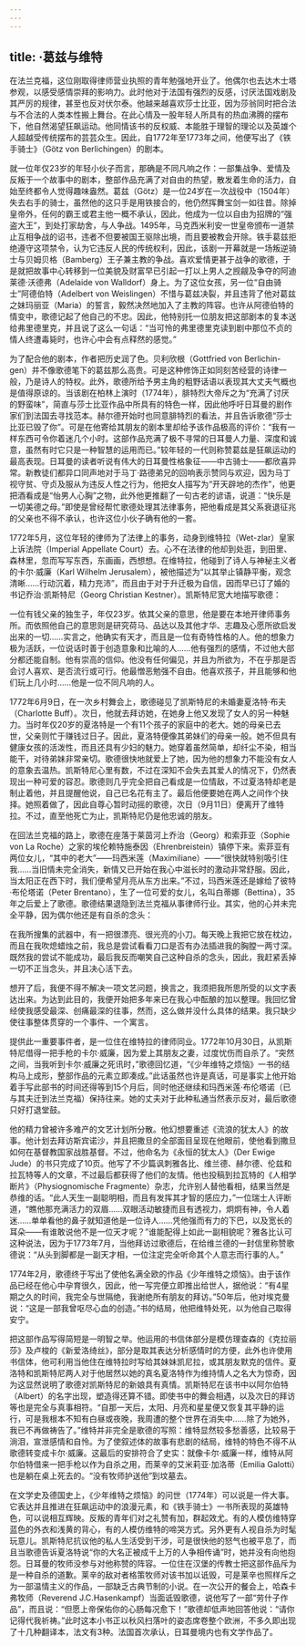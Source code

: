 ```yaml
---
---
---
```

title: ·葛兹与维特
---




在法兰克福，这位刚取得律师营业执照的青年勉强地开业了。他偶尔也去达木士塔参观，以感受感情崇拜的影响力。此时他对于法国有强烈的反感，讨厌法国戏剧及其严厉的规律，甚至也反对伏尔泰。他越来越喜欢莎士比亚，因为莎翁同时把合法与不合法的人类本性搬上舞台。在此心情及一股年轻人所具有的热血沸腾的摆布下，他自然渴望狂飙运动。他同情该书的反权威、本能胜于理智的理论以及英雄个人超越受传统摆布的芸芸众生。因此，自1772年至1773年之间，他便写出了《铁手骑士》（Götz von Berlichingen）的剧本。

就一位年仅23岁的年轻小伙子而言，那确是不同凡响之作：一部集战争、爱情及反叛于一个故事中的剧本，整部作品充满了对自由的热望，散发着生命的活力，自始至终都令人觉得趣味盎然。葛兹（Götz）是一位24岁在一次战役中（1504年）失去右手的骑士，虽然他的这只手是用铁接合的，他仍然挥舞宝剑一如往昔。除掉皇帝外，任何的霸王或君主他一概不承认，因此，他成为一位以自由为招牌的“强盗大王”，到处打家劫舍，与人争战。1495年，马克西米利安一世皇帝颁布一道禁止互相争战的诏书，违者不但要被国王驱除出境，而且要被教会开除。铁手葛兹拒绝遵守这项禁令，认为它违反人民的传统权利，因此，该剧一开幕就是一场叛逆骑士与贝姆贝格（Bamberg）王子兼主教的争战。喜欢爱情更甚于战争的歌德，于是就把故事中心转移到一位美貌及财富早已引起一打以上男人之觊觎及争夺的阿迪莱德·沃德弗（Adelaide von Walldorf）身上。为了这位女孩，另一位“自由骑士”阿德伯特（Adelbert von Weislingen）不惜与葛兹决裂，并且违背了他对葛兹之妹玛丽亚（Maria）的誓言，毅然决然地加入了主教的阵容。也许从阿德伯特的情变中，歌德记起了他自己的不忠。因此，他特别托一位朋友把这部剧本的复本送给弗里德里克，并且说了这么一句话：“当可怜的弗里德里克读到剧中那位不贞的情人终遭毒毙时，也许心中会有点释然的感觉。”

为了配合他的剧本，作者把历史润了色。贝利欣根（Gottfried von Berlichin-gen）并不像歌德笔下的葛兹那么高贵。可是这种修饰正如同刻苦经营的诗律一般，乃是诗人的特权。此外，歌德所给予男主角的粗野话语以表现其大丈夫气概也是值得原谅的。当该剧在柏林上演时（1774年），腓特烈大帝斥之为“充满了讨厌的野蛮味”，简直与莎士比亚作品中所具有的特色一样，因此他呼吁日耳曼的剧作家们到法国去寻找范本。赫尔德开始时也同意腓特烈的看法，并且告诉歌德“莎士比亚已毁了你”。可是在他寄给其朋友的剧本里却给予该作品极高的评价：“我有一样东西可令你着迷几个小时。这部作品充满了极不寻常的日耳曼人力量、深度和诚意，虽然有时它只是一种智慧的运用而已。”较年轻的一代则称赞葛兹是狂飙运动的最高表现。日耳曼的读者听说有伟大的日耳曼性格象征——中古骑士——都欣喜异常。新教徒们都异口同声地对于马丁·路德弟兄的回响表示赞同与欢迎，因为马丁视守贫、守贞及服从为违反人性之行为，他把女人描写为“开天辟地的杰作”，他更把酒看成是“怡男人心胸”之物，此外他更推翻了一句古老的谚语，说道：“快乐是一切美德之母。”即使是曾经帮忙歌德处理其法律事务，把他看成是其父系衰退征兆的父亲也不得不承认，也许这位小伙子确有他的一套。

1772年5月，这位年轻的律师为了法律上的事务，动身到维特拉（Wet-zlar）皇家上诉法院（Imperial Appellate Court）去。心不在法律的他却到处逛，到田里、森林里，忽而写写东西，东画画，西想想。在维特拉，他碰到了诗人与神秘主义者的卡尔·威廉（Karl Wilhelm Jerusalem），被他描述为“以其举止镇静平衡，观念清晰……行动沉着，精力充沛”，而且由于对于升迁极为自信，因而早已订了婚的书记乔治·凯斯特尼（Georg Christian Kestner）。凯斯特尼宽大地描写歌德：

一位有钱父亲的独生子，年仅23岁。依其父亲的意思，他是要在本地开律师事务所。而依照他自己的意思则是研究荷马、品达以及其他才华、志趣及心愿所欲启发出来的一切……实言之，他确实有天才，而且是一位有奇特性格的人。他的想象力极为活跃，一位说话时善于创造意象和比喻的人……他有强烈的感情，不过他大部分都还能自制。他有崇高的信仰。他没有任何偏见，并且为所欲为，不在乎那是否会讨人喜欢、是否流行或可行。他最憎恶勉强不自由。他喜欢孩子，并且能够和他们玩上几小时……他是一位不同凡响的人。



1772年6月9日，在一次乡村舞会上，歌德碰见了凯斯特尼的未婚妻夏洛特·布夫（Charlotte Buff）。次日，他就去拜访她，在她身上他又发现了女人的另一种魅力。当时年仅20岁的夏洛特是一个有11个孩子的家庭中的老大。她的母亲已去世，父亲则忙于赚钱过日子。因此，夏洛特便像其弟妹们的母亲一般。她不但具有健康女孩的活泼性，而且还具有少妇的魅力。她穿着虽然简单，却纤尘不染，相当能干，对待弟妹非常亲切。歌德很快地就爱上了她，因为他的想象力不能没有女人的意象去温热。凯斯特尼心里有数，不过在深知不会失去其爱人的情况下，仍然表现出一种可爱的容忍。歌德则几乎完全把自己看成是一位情敌，不过夏洛特却老是制止着他，并且提醒他说，自己已名花有主了。最后他便要她在两人之间作个抉择。她照着做了，因此自尊心暂时动摇的歌德，次日（9月11日）便离开了维特拉。不过，直至他死亡为止，凯斯特尼仍是他忠诚的朋友。

在回法兰克福的路上，歌德在座落于莱茵河上乔治（Georg）和索菲亚（Sophie von La Roche）之家的埃伦赖特施泰因（Ehrenbreistein）镇停下来。索菲亚有两位女儿，“其中的老大”——玛西米莲（Maximiliane）——“很快就特别吸引住我……当旧情未完全消失，新情又已开始在我心中滋长时的激动非常舒服。因此，当太阳正在西下时，我们便希望月亮从东方出来。”不过，玛西米莲还是嫁给了彼特·布伦塔诺（Peter Brentano），生了一位可爱的女儿，名叫白蒂娜（Bettina），35年之后爱上了歌德。歌德结果退隐到法兰克福从事律师行业。其实，他的心并未完全平静，因为偶尔他还是有自杀的念头：

在我所搜集的武器中，有一把很漂亮、很光亮的小刀。每天晚上我把它放在枕边，而且在我吹熄蜡烛之前，我总是尝试看看刀口是否有办法插进我的胸膛一两寸深。既然我的尝试不能成功，最后我反而嘲笑自己这种自杀的念头，因此，我赶紧丢掉一切不正当念头，并且决心活下去。

想开了后，我便不得不解决一项文艺问题，换言之，我须把我所思所受的以文字表达出来。为达到此目的，我便开始把多年来已在我心中酝酿的加以整理。我回忆曾经使我感受最深、创痛最深的往事，然而，这么做并没什么具体的结果。我只缺少使往事整体贯穿的一个事件、一个寓言。



提供此一重要事件者，是一位住在维特拉的律师同业。1772年10月30日，从凯斯特尼借得一把手枪的卡尔·威廉，因为爱上其朋友之妻，过度忧伤而自杀了。“突然之间，当我听到卡尔·威廉之死讯时，”歌德回忆道，“《少年维特之烦恼》一书的结构马上成形，整部作品的元素立即凑成。”此话虽然也许是真话，可是事实上他开始着手写此部书的时间还得等到15个月后，同时他还继续和玛西米莲·布伦塔诺（已与其夫迁到法兰克福）保持往来。她的丈夫对于此种私通当然表示反对，最后歌德只好打退堂鼓。

他的精力曾被许多难产的文艺计划所分散。他幻想要重述《流浪的犹太人》的故事。他计划去拜访斯宾诺沙，并且把撒旦的全部面目呈现在他眼前，使他看到撒旦如何在基督教国家战胜基督。不过，他命名为《永恒的犹太人》（Der Ewige Jude）的书只完成了10页。他写了不少篇讽刺雅各比、维兰德、赫尔德、伦兹和拉瓦特等人的文章，不过最后都获得了他们的友情。他也投稿到拉瓦特的《人相学断片》（Physiognomische Fragmente）杂志，允许别人替他看相，结果当然是恭维的话。“此人天生一副聪明相，而且有发挥其才智的感应力，”一位瑞士人评断道，“瞧他那充满活力的双眉……双眼活动敏捷而且有透视力，炯炯有神，令人着迷……单单看他的鼻子就知道他是一位诗人……凭他强而有力的下巴，以及宽长的耳朵——有谁敢说他不是一位天才呢？”谁能配得上如此一副相貌呢？雅各比认可这种说法，因为于1773年7月，当他拜访过歌德后，在给维兰德的一封信里称赞歌德说：“从头到脚都是一副天才相，一位注定完全听命其个人意志而行事的人。”

1774年2月，歌德终于写出了使他名满全欧的作品《少年维特之烦恼》。由于该作品已经在他心中孕育很久，因此，他一写完便立即推出给世人，据他说：“有4星期之久的时间，我完全与世隔绝，我谢绝所有朋友的拜访。”50年后，他对埃克曼说：“这是一部我曾呕尽心血的创造。”书的结局，他把维特处死，以为他自己取得安宁。

把这部作品写得简短是一明智之举。他运用的书信体部分是模仿理查森的《克拉丽莎》及卢梭的《新爱洛绮丝》，部分是取其表达分析感情时的方便，此外也许使用书信体，他可利用当他住在维特拉时写给其妹妹凯尼拉，或其朋友默克的信件。夏洛特和凯斯特尼两人对于他居然以她的真名夏洛特作为维持情人之名大为惊奇，因为这显然说明了歌德对凯斯特尼的新娘具有真情。凯斯特尼在该书中以阿尔伯特（Albert）的名字出现，塑造得还算不错。即使书中的舞会相遇，以及次日的拜访等也是完全与真事相符。“自那一天后，太阳、月亮和星星便又恢复其平静的运行，可是我根本不知有白昼或夜晚，我周遭的整个世界在消失中……除了为她外，我已不再做祷告了。”维特并非完全是歌德的写照：维特显然较多愁善感，比较易于淌泪，宣泄感情和自怜。为了使叙述体的故事有悲剧的结局，维特的特色不得不从歌德转变成卡尔·威廉。这最后的安排符合了史实：就像卡尔·威廉一样，维特从阿尔伯特借来一把手枪以作为自杀之用，而莱辛的艾米莉亚·加洛蒂（Emilia Galotti）也是躺在桌上死去的。“没有牧师护送他”到坟墓去。

在文学史及德国史上，《少年维特之烦恼》的问世（1774年）可以说是一件大事。它表达并且推进在狂飙运动中的浪漫元素，和《铁手骑士》一书所表现的英雄特色，可以说相互辉映。反叛的青年们对之礼赞有加，群起效尤。有的人模仿维特穿蓝色的外衣和浅黄的背心，有的人模仿维特的啼哭方式。另外更有人视自杀为时髦玩意儿。凯斯特尼抗议他的私人生活受到干涉，可是很快他的怒气也被平息了，而且当歌德告诉夏洛特说“你的大名正被成千上万的人争相传诵”时，她并没有向他抱怨。日耳曼的牧师没参与对他称赞的阵容。一位住在汉堡的传教士把这部作品斥为是一种自杀的道歉。莱辛的敌对者格策牧师对该书加以诋毁，可是莱辛也照样斥之为一部温情主义的作品，一部缺乏古典节制的小说。在一次公开的餐会上，哈森卡弗牧师（Reverend J.C.Hasenkampf）当面诋毁歌德，说他写了一部“劳什子作品”，而且说：“但愿上帝保佑你的心肠每况愈下！”歌德却低声地回答他说：“请你记得代我祈祷。”此时这本小书正以秋风扫落叶的姿态席卷整个欧洲，不多久即出现了十几种翻译本，法文有3种。法国首次承认，日耳曼境内也有文学作品了。